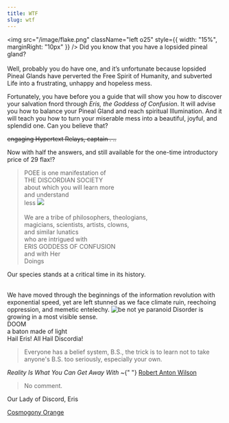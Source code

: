 ```yaml
---
title: WTF
slug: wtf
---
```


<img
  src="/image/flake.png"
  className="left o25"
  style={{ width: "15%", marginRight: "10px" }}
/>
Did you know that you have a lopsided pineal gland?
<br />
<br />
Well, probably you do have one, and it’s unfortunate because lopsided Pineal
Glands have perverted the Free Spirit of Humanity, and subverted Life into a
frustrating, unhappy and hopeless mess.
<br />

Fortunately, you have before you a guide that will show you how to discover your
salvation fnord through _Eris, the Goddess of Confusion_. It will advise you how
to balance your Pineal Gland and reach spiritual Illumination. And it will teach
you how to turn your miserable mess into a beautiful, joyful, and splendid one. Can
you believe that?

~~engaging Hypertext Relays, captain . ..~~

Now with half the answers, and still available for the one-time introductory price of 29 flax⁉

<blockquote>
POEE is one manifestation of
<br />THE DISCORDIAN SOCIETY
<br />about which you will learn more
<br />and understand
<br />less

<img className="right" src="/image/poo.png" />

<br />
<br />
We are a tribe of philosophers, theologians,
<br />
magicians, scientists, artists, clowns,
<br />
and similar lunatics
<br />
who are intrigued with
<br />
ERIS GODDESS OF CONFUSION
<br />
and with Her
<br />
Doings

</blockquote>

Our species stands at a critical time in its history.

<br />
We have moved through the beginnings of the information revolution with exponential
speed, yet are left stunned as we face climate ruin, reechoing oppression, and memetic
entelechy.

<img alt="be not ye paranoid" src="/image/bnyp.png" className="right" />
Disorder is growing in a most visible sense.
<br />
DOOM
<br />a baton made of light
<br />
Hail Eris! All Hail Discordia!

> Everyone has a belief system, B.S., the trick is to learn not to take anyone's B.S. too seriously, especially your own.

<attr>
  <i>Reality Is What You Can Get Away With</i> ~{" "}
  <a href="https://www.youtube.com/watch?list=UUkSH88oT4dDl3aZQZKM_BIw&feature=player_detailpage&v=zTLkiJUX05A">
    Robert Anton Wilson
  </a>
</attr>

> No comment.

<attr>Our Lady of Discord, Eris</attr>

<a href="/read/cosmogony" className="prev">
  Cosmogony
</a>
<a href="/read/orange" className="next">
  Orange
</a>
